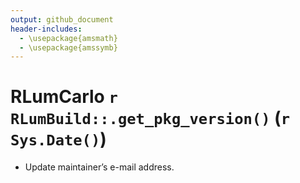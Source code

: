 ```yaml
---
output: github_document
header-includes:
  - \usepackage{amsmath}
  - \usepackage{amssymb}
---
```

<!-- NEWS.md was auto-generated by NEWS.Rmd. Please DO NOT edit by hand!-->

# RLumCarlo `r RLumBuild::.get_pkg_version()` (`r Sys.Date()`)

* Update maintainer's e-mail address. 

